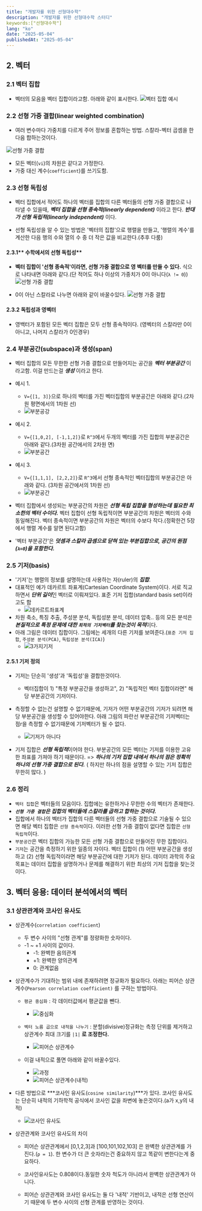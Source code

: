 ```yaml
---
title: "개발자를 위한 선형대수학"
description: "개발자를 위한 선형대수학 스터디"
keywords:["선형대수학"]
lang: "ko"
date: "2025-05-04"
publishedAt: "2025-05-04"
---
```


## 2. 벡터
### 2.1 벡터 집합
- 벡터의 모음을 벡터 집합이라고함. 아래와 같이 표시한다.
![벡터 집합 예시](/images/linear-algebra/2/1.png)


### 2.2 선형 가중 결합(linear weighted combination)
- 여러 변수마다 가중치를 다르게 주어 정보를 혼합하는 방법. 스칼라-벡터 곱셈을 한 다음 합하는것이다.

![선형 가중 결합](/images/linear-algebra/2/2.png)
- 모든 벡터(`vi`)의 차원은 같다고 가정한다.
- 가중 대신 계수(`coefficient`)를 쓰기도함.

### 2.3 선형 독립성
- 벡터 집합에서 적어도 하나의 벡터를 집합의 다른 벡터들의 선형 가중 결합으로 나타낼 수 있을때, ***벡터 집합을 선형 종속적(linearly dependent)*** 이라고 한다. ***반대가 선형 독립적(linearly independent)*** 이다.

- 선형 독립성을 알 수 있는 방법은 '벡터의 집합'으로 행렬을 만들고, '행렬의 계수'를 계산한 다음 행의 수와 열의 수 중 더 작은 값을 비교한다.(추후 다룸)

#### 2.3.1** 수학에서의 선형 독립성**
- **벡터 집합이 '선형 종속적'이라면, 선형 가중 결합으로 영 벡터를 만들 수 있다.** 식으로 나타내면 아래와 같다.(단 적어도 하나 이상의 가중치가 0이 아니다(`λ != 0`))
![선형 가중 결합](/images/linear-algebra/2/3.png)

- 0이 아닌 스칼라로 나누면 아래와 같이 바꿀수있다.
![선형 가중 결합](/images/linear-algebra/2/4.png)

#### 2.3.2 독립성과 영벡터
- 영백터가 포함된 모든 벡터 집합은 모두 선형 종속적이다. (영벡터의 스칼라만 0이 아니고, 나머지 스칼라가 0인경우)

### 2.4 부분공간(subspace)과 생성(span)
- 벡터 집합의 모든 무한한 선형 가중 결합으로 만들어지는 공간을 ***벡터 부분공간*** 이라고함. 이걸 만드는걸 ***생성*** 이라고 한다.
- 예시 1.
  - `V={[1, 3]}`으로 하나의 벡터를 가진 벡터집합의 부분공간은 아래와 같다.(2차원 평면에서의 1차원 선)
  - ![부분공강](/images/linear-algebra/2/5.png)

- 예시 2.
  - `V={[1,0,2], [-1,1,2]}`로 `R^3`에서 두개의 벡터를 가진 집합의 부분공간은 아래와 같다.(3차원 공간에서의 2차원 면)
  - ![부분공간](/images/linear-algebra/2/6.png)

- 예시 3.
  - `V={[1,1,1], [2,2,2]}`로 `R^3`에서 선형 종속적인 벡터집합의 부분공간은 아래와 같다. (3차원 공간에서의 1차원 선)
  - ![부분공간](/images/linear-algebra/2/7.png)

- 벡터 집합에서 생성되는 부분공간의 차원은 ***선형 독립 집합을 형성하는데 필요한 최소한의 벡터 수이다.*** 벡터 집합이 선형 독립적이면 부분공간의 차원은 벡터의 수와 동일해진다. 벡터 종속적이면 부분공간의 차원은 벡터의 수보다 작다.(정확한건 5장에서 행렬 계수를 알면 된다고함)
- '벡터 부분공간'은 ***덧셈과 스칼라 곱셈으로 닫혀 있는 부분집합으로, 공간의 원점(`λ=0`)을 포함한다.***

### 2.5 기저(basis)
- '기저'는 행렬의 정보를 설명하는데 사용하는 자(ruler)의 ***집합***.
- 대표적인 예가 데카르트 좌표계(Cartesian Coordinate System)이다. 서로 직교하면서 ***단위 길이***인 벡터로 이뤄져있다. 표준 기저 집합(standard basis set)이라고도 함
  - ![데카르트좌표계](/images/linear-algebra/2/8.png)
- 차원 축소, 특징 추출, 주성분 분석, 독립성분 분석, 데이터 압축.. 등의 모든 분석은 ***본질적으로 특정 문제에 대한 `최적의 기저벡터`를 찾는것이 목적***이다.
- 아래 그림은 데이터 집합이다. 그림에는 세개의 다른 기저를 보여준다.(`표준 기저 집합`, `주성분 분석(PCA)`, `독립성분 분석(ICA)`)
  - ![3가지기저](/images/linear-algebra/2/9.png)



#### 2.5.1 기저 정의
- 기저는 단순히 '생성'과 '독립성'을 결합한것이다. 
  - 벡터집합이 1) "특정 부분공간을 생성하고", 2) "독립적인 벡터 집합이라면" 해당 부분공간의 기저이다.
- 측정할 수 없는건 설명할 수 없기때문에, 기저가 어떤 부분공간의 기저가 되려면 해당 부분공간을 생성할 수 있어야한다. 아래 그림의 파란선 부분공간의 기저벡터는 점r을 측정할 수 없기때문에 기저벡터가 될 수 없다.
  - ![기저가 아니다](/images/linear-algebra/2/10.png)


- 기저 집합은 ***선형 독립적***이어야 한다. 부분공간의 모든 벡터는 기저를 이용한 고유한 좌표를 가져야 하기 때문이다. => ***하나의 기저 집합 내에서 하나의 점은 정확히 하나의 선형 가중 결합으로 된다.*** ( 하지만 하나의 점을 설명할 수 있는 기저 집합은 무한히 많다. )

### 2.6 정리
- `벡터 집합`은 벡터들의 모음이다. 집합에는 유한하거나 무한한 수의 벡터가 존재한다.
- ***`선형 가중 결합`은 집합의 벡터들에 스칼라를 곱하고 합하는 것이다.***
- 집합에서 하나의 벡터가 집합의 다른 벡터들의 선형 가중 결합으로 기술될 수 있으면 해당 벡터 집합은 `선형 종속적`이다. 이러한 선형 가중 결합이 없다면 집합은 `선형 독립적`이다.
- `부분공간`은 벡터 집합의 가능한 모든 선형 가중 결합으로 만들어진 무한 집합이다.
- `기저`는 공간을 측정하기 위한 일종의 자이다. 벡터 집합이 (1) 어떤 부분공간을 생성하고 (2) 선형 독립적이라면 해당 부분공간에 대한 기저가 된다. 데이터 과학의 주요 목표는 데이터 집합을 설명하거나 문제를 해결하기 위한 최상의 기저 집합을 찾는것이다.

## 3. 벡터 응용: 데이터 분석에서의 벡터
### 3.1 상관관계와 코사인 유사도
- 상관계수(`correlation coefficient`) 
  - 두 변수 사이의 "선형 관계"를 정량화한 숫자이다.
  - -1 ~ +1 사이의 값이다.
    - -1: 완벽한 음의관계
    - +1: 완벽한 양의관계
    - 0: 관계없음

- 상관계수가 기대하는 범위 내에 존재하려면 정규화가 필요하다. 아래는 피어슨 상관계수(`Pearson correlation coefficient)` 를 구하는 방법이다.
  - `평균 중심화` : 각 데이터값에서 평균값을 뺀다.
    - ![중심화](/images/linear-algebra/3/3.png)
  - `벡터 노름 곱으로 내적을 나누기` : 분할(divisive)정규화는 측정 단위를 제거하고 상관계수 최대 크기를 `|1|` **로 조정한다.**
  
    - ![피어슨 상관계수](/images/linear-algebra/3/1.png)
  - 이걸 내적으로 풀면 아래와 같이 바꿀수있다.
    - ![과정](/images/linear-algebra/3/4.png)
    - ![피어슨 상관계수(내적)](/images/linear-algebra/3/2.png)


- 다른 방법으로 ***코사인 유사도(`cosine similarity`)***가 있다. 코사인 유사도는 단순히 내적의 기하학적 공식에서 코사인 값을 좌변에 놓은것이다.(a가 x,y의 내적)
  - ![코사인 유사도](/images/linear-algebra/3/5.png)


- 상관관계와 코사인 유사도의 차이
  - 피어슨 상관관계에서 [0,1,2,3]과 [100,101,102,103] 은 완벽한 상관관계를 가진다.(`ρ = 1`). 한 변수가 더 큰 숫자라는건 중요하지 않고 똑같이 변한다는게 중요하다.
  - 코사인유사도는 0.808이다.동일한 숫자 척도가 아니라서 완벽한 상관관계가 아니다.

  - 피어슨 상관관계와 코사인 유사도는 둘 다 '내적' 기반이고, 내적은 선형 연산이기 때문에 두 변수 사이의 선형 관계를 반영하는 것이다.